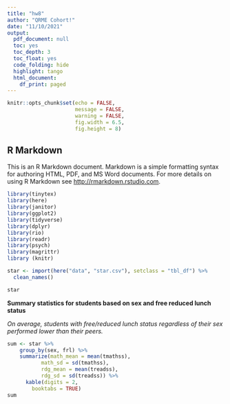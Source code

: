 ```yaml
---
title: "hw8"
author: "QRME Cohort!"
date: "11/10/2021"
output:
  pdf_document: null
  toc: yes
  toc_depth: 3
  toc_float: yes
  code_folding: hide
  highlight: tango
  html_document:
    df_print: paged
---
```


```r
knitr::opts_chunk$set(echo = FALSE,
                      message = FALSE,
                      warning = FALSE,
                      fig.width = 6.5, 
                      fig.height = 8)
```

## R Markdown

This is an R Markdown document. Markdown is a simple formatting syntax for authoring HTML, PDF, and MS Word documents. For more details on using R Markdown see <http://rmarkdown.rstudio.com>.

```r
library(tinytex)
library(here)
library(janitor)
library(ggplot2)
library(tidyverse)
library(dplyr)
library(rio)
library(readr)
library(psych)
library(magrittr)
library (knitr)
```

```r
star <- import(here("data", "star.csv"), setclass = "tbl_df") %>%
  clean_names()

star
```

**Summary statistics for students based on sex and free reduced lunch status**

*On average, students with free/reduced lunch status regardless of their sex performed lower than their peers.*

```r
sum <- star %>% 
    group_by(sex, frl) %>% 
    summarize(math_mean = mean(tmathss),
           math_sd = sd(tmathss),
           rdg_mean = mean(treadss),
           rdg_sd = sd(treadss)) %>%
      kable(digits = 2,
        booktabs = TRUE)
sum
```

